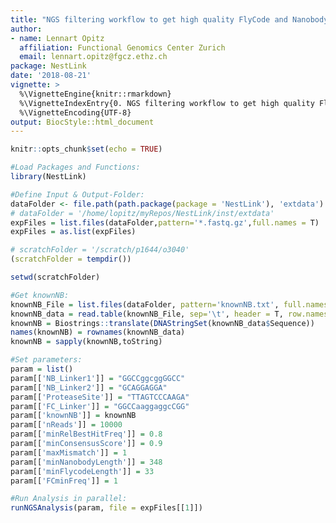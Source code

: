 ```yaml
---
title: "NGS filtering workflow to get high quality FlyCode and Nanobody sequences"
author: 
- name: Lennart Opitz
  affiliation: Functional Genomics Center Zurich
  email: lennart.opitz@fgcz.ethz.ch
package: NestLink
date: '2018-08-21'
vignette: >
  %\VignetteEngine{knitr::rmarkdown}
  %\VignetteIndexEntry{0. NGS filtering workflow to get high quality FlyCode and Nanobody sequences}
  %\VignetteEncoding{UTF-8}
output: BiocStyle::html_document
---
```


```r
knitr::opts_chunk$set(echo = TRUE)
```

```r
#Load Packages and Functions:
library(NestLink)

#Define Input & Output-Folder:
dataFolder <- file.path(path.package(package = 'NestLink'), 'extdata')
# dataFolder = '/home/lopitz/myRepos/NestLink/inst/extdata'
expFiles = list.files(dataFolder,pattern='*.fastq.gz',full.names = T)
expFiles = as.list(expFiles)

# scratchFolder = '/scratch/p1644/o3040'
(scratchFolder = tempdir())

setwd(scratchFolder)

#Get knownNB:
knownNB_File = list.files(dataFolder, pattern='knownNB.txt', full.names = T)
knownNB_data = read.table(knownNB_File, sep='\t', header = T, row.names = 1, stringsAsFactors = F)
knownNB = Biostrings::translate(DNAStringSet(knownNB_data$Sequence))
names(knownNB) = rownames(knownNB_data)
knownNB = sapply(knownNB,toString)

#Set parameters:
param = list()
param[['NB_Linker1']] = "GGCCggcggGGCC"
param[['NB_Linker2']] = "GCAGGAGGA"
param[['ProteaseSite']] = "TTAGTCCCAAGA"
param[['FC_Linker']] = "GGCCaaggaggcCGG"
param[['knownNB']] = knownNB
param[['nReads']] = 10000 
param[['minRelBestHitFreq']] = 0.8 
param[['minConsensusScore']] = 0.9
param[['maxMismatch']] = 1
param[['minNanobodyLength']] = 348
param[['minFlycodeLength']] = 33
param[['FCminFreq']] = 1

#Run Analysis in parallel:
runNGSAnalysis(param, file = expFiles[[1]])
```
